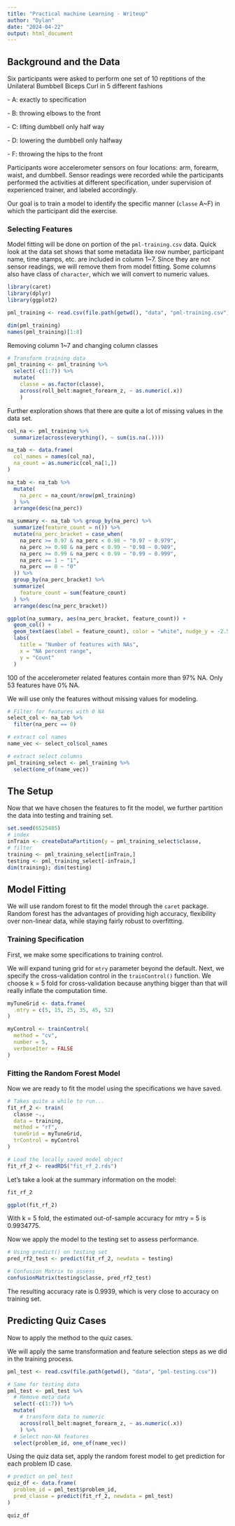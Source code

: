 ---
title: "Practical machine Learning - Writeup"
author: "Dylan"
date: "2024-04-22"
output: html_document
---

## Background and the Data

Six participants were asked to perform one set of 10 reptitions of the Unilateral Bumbbell Biceps Curl in 5 different fashions

\- A: exactly to specification

\- B: throwing elbows to the front

\- C: lifting dumbbell only half way

\- D: lowering the dumbbell only halfway

\- F: throwing the hips to the front

Participants wore accelerometer sensors on four locations: arm, forearm, waist, and dumbbell. Sensor readings were recorded while the participants performed the activities at different specification, under supervision of experienced trainer, and labeled accordingly.

Our goal is to train a model to identify the specific manner (`classe` A\~F) in which the participant did the exercise.

### Selecting Features

Model fitting will be done on portion of the `pml-training.csv` data. Quick look at the data set shows that some metadata like row number, participant name, time stamps, etc. are included in column 1\~7. Since they are not sensor readings, we will remove them from model fitting. Some columns also have class of `character`, which we will convert to numeric values.

```{r load packages, message=FALSE, warning=FALSE}
library(caret)
library(dplyr)
library(ggplot2)
```

```{r load_data}
pml_training <- read.csv(file.path(getwd(), "data", "pml-training.csv"))

dim(pml_training)
names(pml_training)[1:8]
```

Removing column 1\~7 and changing column classes

```{r transform, warning=FALSE}
# Transform training data
pml_training <- pml_training %>%
  select(-c(1:7)) %>%
  mutate(
    classe = as.factor(classe),
    across(roll_belt:magnet_forearm_z, ~ as.numeric(.x))
    )

```

Further exploration shows that there are quite a lot of missing values in the data set.

```{r}
col_na <- pml_training %>% 
  summarize(across(everything(), ~ sum(is.na(.))))

na_tab <- data.frame(
  col_names = names(col_na),
  na_count = as.numeric(col_na[1,])
)

na_tab <- na_tab %>%
  mutate(
    na_perc = na_count/nrow(pml_training)
  ) %>%
  arrange(desc(na_perc))

na_summary <- na_tab %>% group_by(na_perc) %>%
  summarize(feature_count = n()) %>%
  mutate(na_perc_bracket = case_when(
    na_perc >= 0.97 & na_perc < 0.98 ~ "0.97 ~ 0.979",
    na_perc >= 0.98 & na_perc < 0.99 ~ "0.98 ~ 0.989",
    na_perc >= 0.99 & na_perc < 0.99 ~ "0.99 ~ 0.999",
    na_perc == 1 ~ "1",
    na_perc == 0 ~ "0"
  )) %>%
  group_by(na_perc_bracket) %>%
  summarize(
    feature_count = sum(feature_count)
  ) %>%
  arrange(desc(na_perc_bracket))

ggplot(na_summary, aes(na_perc_bracket, feature_count)) +
  geom_col() +
  geom_text(aes(label = feature_count), color = "white", nudge_y = -2.5) +
  labs(
    title = "Number of features with NAs",
    x = "NA percent range",
    y = "Count"
  )
```

100 of the accelerometer related features contain more than 97% NA. Only 53 features have 0% NA.

We will use only the features without missing values for modeling.

```{r remove_na}
# Filter for features with 0 NA
select_col <- na_tab %>%
  filter(na_perc == 0)

# extract col names
name_vec <- select_col$col_names

# extract select columns
pml_training_select <- pml_training %>%
  select(one_of(name_vec))

```

## The Setup

Now that we have chosen the features to fit the model, we further partition the data into testing and training set.

```{r}
set.seed(6525485) 
# index 
inTrain <- createDataPartition(y = pml_training_select$classe,                               p=0.75, list=FALSE) 
# filter 
training <- pml_training_select[inTrain,] 
testing <- pml_training_select[-inTrain,]  
dim(training); dim(testing) 
```

## Model Fitting

We will use random forest to fit the model through the `caret` package. Random forest has the advantages of providing high accuracy, flexibility over non-linear data, while staying fairly robust to overfitting.

### Training Specification

First, we make some specifications to training control.

We will expand tuning grid for `mtry` parameter beyond the default. Next, we specify the cross-validation control in the `trainControl()` function. We choose k = 5 fold for cross-validation because anything bigger than that will really inflate the computation time.

```{r}
myTuneGrid <- data.frame(
  .mtry = c(5, 15, 25, 35, 45, 52)
)

myControl <- trainControl(
  method = "cv",
  number = 5,
  verboseIter = FALSE
)
```

### Fitting the Random Forest Model

Now we are ready to fit the model using the specifications we have saved.

```{r eval=FALSE, include=TRUE}
# Takes quite a while to run...
fit_rf_2 <- train(
  classe ~.,
  data = training,
  method = "rf",
  tuneGrid = myTuneGrid,
  trControl = myControl
)
```

```{r eval=TRUE, include = FALSE}
# Load the locally saved model object
fit_rf_2 <- readRDS("fit_rf_2.rds")
```

Let's take a look at the summary information on the model:

```{r model_sum}
fit_rf_2

ggplot(fit_rf_2)
```

With k = 5 fold, the estimated out-of-sample accuracy for mtry = 5 is 0.9934775.

Now we apply the model to the testing set to assess performance.

```{r predict}
# Using predict() on testing set
pred_rf2_test <- predict(fit_rf_2, newdata = testing)

# Confusion Matrix to assess
confusionMatrix(testing$classe, pred_rf2_test)
```

The resulting accuracy rate is 0.9939, which is very close to accuracy on training set.

## Predicting Quiz Cases

Now to apply the method to the quiz cases.

We will apply the same transformation and feature selection steps as we did in the training process.

```{r quiz_setup}
pml_test <- read.csv(file.path(getwd(), "data", "pml-testing.csv"))

# Same for testing data
pml_test <- pml_test %>%
  # Remove meta data
  select(-c(1:7)) %>%
  mutate(
    # transform data to numeric
    across(roll_belt:magnet_forearm_z, ~ as.numeric(.x))
    ) %>%
  # Select non-NA features
  select(problem_id, one_of(name_vec))
```

Using the quiz data set, apply the random forest model to get prediction for each problem ID case.

```{r quiz_pred}
# predict on pml_test
quiz_df <- data.frame(
  problem_id = pml_test$problem_id,
  pred_classe = predict(fit_rf_2, newdata = pml_test)
)

quiz_df
```
